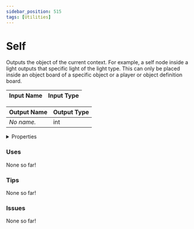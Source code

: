 ```yaml
---
sidebar_position: 515
tags: [Utilities]
---
```


# Self

Outputs the object of the current context. For example, a self node inside a light outputs that specific light of the light type. This can only be placed inside an object board of a specific object or a player or object definition board.




<EsbSvg />

| Input Name | Input Type |
|-----------|-----------|

| Output Name | Output Type |
|-----------|-----------|
| *No name.* | int |


<details>
  <summary>Properties</summary>
  <div>
    <div>
    <table>
      <thead>
        <tr>
          <th>Is beta required?</th>
          <th>❌</th>
        </tr>
        <tr>
          <th>Is this chip a trolling risk?</th>
          <th>❌</th>
        </tr>
        <tr>
          <th>Chip UUID</th>
          <th>3d7d40d6-885a-4fa5-bbaa-b19057291ddb</th>
        </tr>
      </thead>
    </table>
    </div>
  </div>
</details>

### Uses

None so far!

### Tips

None so far!

### Issues

None so far!